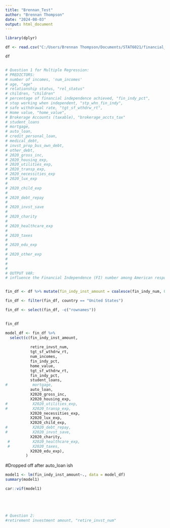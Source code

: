 ```yaml
---
title: "Brennan_Test"
author: "Brennan Thompson"
date: "2024-08-03"
output: html_document
---
```

```r
library(dplyr)
```


```r
df <- read.csv("C:/Users/Brennan Thompson/Documents/STAT6021/financial_independence/data/reddit_finance.csv")
```
```r
df
```
```r

```


```r
# Question 1 for Multiple Regression:
# PREDICTORS:
# number of incomes, 'num_incomes'
# age, "age"
# relationship status, "rel_status"
# children, "children"
# percentage of financial independence achieved, "fin_indy_pct", 
# stop working when independent, "stp_whn_fin_indy",
# safe withdrawal rate, "tgt_sf_wthdrw_rt", 
# Home value, "home_value",
# Brokerage Accounts (taxable), "brokerage_accts_tax"
# student_loans
# mortgage,
# auto_loan,
# credit_personal_loan,
# medical_debt,
# invst_prop_bus_own_debt,
# other_debt,
# 2020_gross_inc,
# 2020_housing_exp,
# 2020_utilities_exp,
# 2020_transp_exp,
# 2020_necessities_exp
# 2020_lux_exp
# 
# 2020_child_exp
# 
# 2020_debt_repay
# 
# 2020_invst_save
# 
# 2020_charity
# 
# 2020_healthcare_exp
# 
# 2020_taxes
# 
# 2020_edu_exp
# 
# 2020_other_exp
#
# 
#
# OUTPUT VAR:
# influence the Financial Independence (FI) number among American respondents? (AFNAN), 'fin_indy_num' and 'whn_fin_indy_num'
```

```r

```


```r
fin_df <- df %>% mutate(fin_indy_inst_amount = coalesce(fin_indy_num, 0) + coalesce(whn_fin_indy_num, 0))
```
```r
fin_df <- filter(fin_df, country == "United States")

fin_df <- select(fin_df, -c("rownames"))
 
```

```r
fin_df
```


```r
model_df <- fin_df %>%
  select(c(fin_indy_inst_amount,
           
           retire_invst_num,
           tgt_sf_wthdrw_rt,
           num_incomes,
           fin_indy_pct,
           home_value,
           tgt_sf_wthdrw_rt,
           fin_indy_pct,
           student_loans,
#           mortgage,
           auto_loan,
           X2020_gross_inc,
           X2020_housing_exp,
#           X2020_utilities_exp,
#           X2020_transp_exp,
           X2020_necessities_exp,
           X2020_lux_exp,
           X2020_child_exp,
#           X2020_debt_repay,
#           X2020_invst_save,
           X2020_charity,
 #          X2020_healthcare_exp,
 #          X2020_taxes,
           X2020_edu_exp),
         )
```
#Dropped off after auto_loan ish

```r
model1 <- lm(fin_indy_inst_amount~., data = model_df)
summary(model1)
```


```r
car::vif(model1)

```


```r
```


```r
```


```r
```


```r
```


```r
# Question 2:
#retirement investment amount, "retire_invst_num"
```

